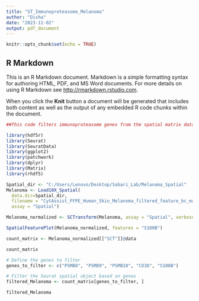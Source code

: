```yaml
---
title: "ST_Immunoproteasome_Melanoma"
author: "Disha"
date: "2023-11-02"
output: pdf_document
---
```


```r
knitr::opts_chunk$set(echo = TRUE)
```

## R Markdown

This is an R Markdown document. Markdown is a simple formatting syntax for authoring HTML, PDF, and MS Word documents. For more details on using R Markdown see <http://rmarkdown.rstudio.com>.

When you click the **Knit** button a document will be generated that includes both content as well as the output of any embedded R code chunks within the document. 
```r
##This code filters immunoproteasome genes from the spatial matrix data. 
```

```r
library(hdf5r)
library(Seurat)
library(SeuratData)
library(ggplot2)
library(patchwork)
library(dplyr)
library(Matrix)
library(rhdf5)
```


```r
Spatial_dir <- "C:/Users/Lenovo/Desktop/Sabari_Lab/Melanoma_Spatial"
Melanoma <- Load10X_Spatial(
  data.dir=Spatial_dir,
  filename = "CytAssist_FFPE_Human_Skin_Melanoma_filtered_feature_bc_matrix.h5",
  assay = "Spatial")
```


```r
Melanoma_normalized <- SCTransform(Melanoma, assay = "Spatial", verbose = FALSE)
```


```r
SpatialFeaturePlot(Melanoma_normalized, features = "S100B")
```

```r
count_matrix <- Melanoma_normalized[["SCT"]]@data
```

```r
count_matrix
```


```r
# Define the genes to filter
genes_to_filter <- c("PSMB8", "PSMB9", "PSMB10", "CD3D", "S100B")

# Filter the Seurat spatial object based on genes
filtered_Melanoma <- count_matrix[genes_to_filter, ]
```


```r
filtered_Melanoma
```



